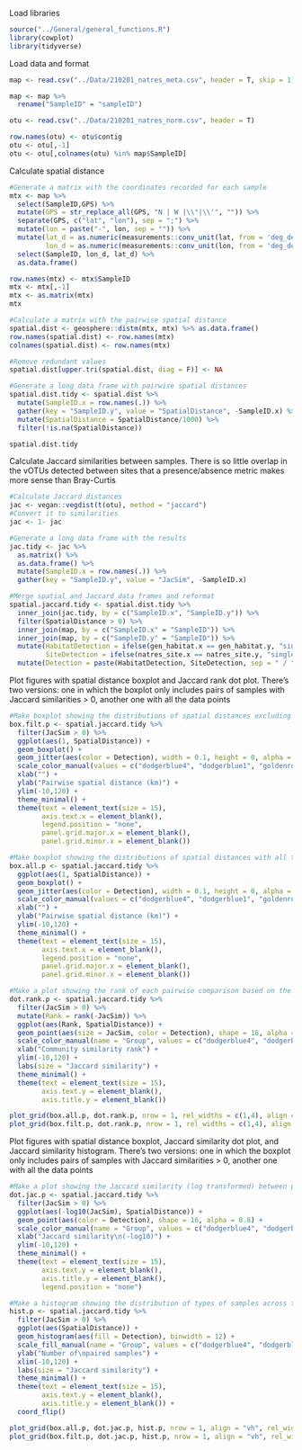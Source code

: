 Load libraries
```r
source("../General/general_functions.R") 
library(cowplot)
library(tidyverse)
```
Load data and format
```r
map <- read.csv("../Data/210201_natres_meta.csv", header = T, skip = 1)

map <- map %>% 
  rename("SampleID" = "sampleID")

otu <- read.csv("../Data/210201_natres_norm.csv", header = T)

row.names(otu) <- otu$contig
otu <- otu[,-1]
otu <- otu[,colnames(otu) %in% map$SampleID]
```

Calculate spatial distance
```r
#Generate a matrix with the coordinates recorded for each sample
mtx <- map %>% 
  select(SampleID,GPS) %>% 
  mutate(GPS = str_replace_all(GPS, "N | W |\\°|\\'", "")) %>% 
  separate(GPS, c("lat", "lon"), sep = ";") %>% 
  mutate(lon = paste("-", lon, sep = "")) %>% 
  mutate(lat_d = as.numeric(measurements::conv_unit(lat, from = 'deg_dec_min', to = 'dec_deg')),
         lon_d = as.numeric(measurements::conv_unit(lon, from = 'deg_dec_min', to = 'dec_deg'))) %>% 
  select(SampleID, lon_d, lat_d) %>% 
  as.data.frame()

row.names(mtx) <- mtx$SampleID
mtx <- mtx[,-1]
mtx <- as.matrix(mtx)
mtx

#Calculate a matrix with the pairwise spatial distance
spatial.dist <- geosphere::distm(mtx, mtx) %>% as.data.frame()
row.names(spatial.dist) <- row.names(mtx)
colnames(spatial.dist) <- row.names(mtx)

#Remove redundant values
spatial.dist[upper.tri(spatial.dist, diag = F)] <- NA 

#Generate a long data frame with pairwise spatial distances
spatial.dist.tidy <- spatial.dist %>% 
  mutate(SampleID.x = row.names(.)) %>% 
  gather(key = "SampleID.y", value = "SpatialDistance", -SampleID.x) %>% 
  mutate(SpatialDistance = SpatialDistance/1000) %>% 
  filter(!is.na(SpatialDistance))

spatial.dist.tidy
```

Calculate Jaccard similarities between samples. There is so little overlap in the vOTUs detected between sites that a presence/absence metric makes more sense than Bray-Curtis
```r
#Calculate Jaccard distances
jac <- vegan::vegdist(t(otu), method = "jaccard")
#Convert it to similarities
jac <- 1- jac

#Generate a long data frame with the results
jac.tidy <- jac %>% 
  as.matrix() %>% 
  as.data.frame() %>% 
  mutate(SampleID.x = row.names(.)) %>% 
  gather(key = "SampleID.y", value = "JacSim", -SampleID.x)

#Merge spatial and Jaccard data frames and reformat
spatial.jaccard.tidy <- spatial.dist.tidy %>% 
  inner_join(jac.tidy, by = c("SampleID.x", "SampleID.y")) %>% 
  filter(SpatialDistance > 0) %>% 
  inner_join(map, by = c("SampleID.x" = "SampleID")) %>% 
  inner_join(map, by = c("SampleID.y" = "SampleID")) %>% 
  mutate(HabitatDetection = ifelse(gen_habitat.x == gen_habitat.y, "single habitat", "mutliple habitats"),
         SiteDetection = ifelse(natres_site.x == natres_site.y, "single site", "multiple sites")) %>% 
  mutate(Detection = paste(HabitatDetection, SiteDetection, sep = " / "))
```

Plot figures with spatial distance boxplot and Jaccard rank dot plot. There's two versions: one in which the boxplot only includes pairs of samples with Jaccard similarities > 0, another one with all the data points
```r
#Make boxplot showing the distributions of spatial distances excluding all the pairwise comparisons with no overlap in the vOTUs detected (Jaccard Sim > 0)
box.filt.p <- spatial.jaccard.tidy %>% 
  filter(JacSim > 0) %>% 
  ggplot(aes(1, SpatialDistance)) +
  geom_boxplot() + 
  geom_jitter(aes(color = Detection), width = 0.1, height = 0, alpha = 0.8) +
  scale_color_manual(values = c("dodgerblue4", "dodgerblue1", "goldenrod3", "goldenrod1")) +
  xlab("") +
  ylab("Pairwise spatial distance (km)") +
  ylim(-10,120) +
  theme_minimal() +
  theme(text = element_text(size = 15),
        axis.text.x = element_blank(),
        legend.position = "none",
        panel.grid.major.x = element_blank(),
        panel.grid.minor.x = element_blank())

#Make boxplot showing the distributions of spatial distances with all the data points
box.all.p <- spatial.jaccard.tidy %>% 
  ggplot(aes(1, SpatialDistance)) +
  geom_boxplot() + 
  geom_jitter(aes(color = Detection), width = 0.1, height = 0, alpha = 0.8) +
  scale_color_manual(values = c("dodgerblue4", "dodgerblue1", "goldenrod3", "goldenrod1")) +
  xlab("") +
  ylab("Pairwise spatial distance (km)") +
  ylim(-10,120) +
  theme_minimal() +
  theme(text = element_text(size = 15),
        axis.text.x = element_blank(),
        legend.position = "none",
        panel.grid.major.x = element_blank(),
        panel.grid.minor.x = element_blank())

#Make a plot showing the rank of each pairwise comparison based on the similarity between communities, color-coded by whether the comparison involved samples between multiple/single habitats/sites
dot.rank.p <- spatial.jaccard.tidy %>% 
  filter(JacSim > 0) %>%
  mutate(Rank = rank(-JacSim)) %>%
  ggplot(aes(Rank, SpatialDistance)) +
  geom_point(aes(size = JacSim, color = Detection), shape = 16, alpha = 0.8) +
  scale_color_manual(name = "Group", values = c("dodgerblue4", "dodgerblue1", "goldenrod3", "goldenrod1")) +
  xlab("Community similarity rank") +
  ylim(-10,120) +
  labs(size = "Jaccard similarity") +
  theme_minimal() +
  theme(text = element_text(size = 15),
        axis.text.y = element_blank(),
        axis.title.y = element_blank())

plot_grid(box.all.p, dot.rank.p, nrow = 1, rel_widths = c(1,4), align = "vh", axis = "bt")
plot_grid(box.filt.p, dot.rank.p, nrow = 1, rel_widths = c(1,4), align = "vh", axis = "bt")
```

Plot figures with spatial distance boxplot, Jaccard similarity dot plot, and Jaccard similarity histogram. There's two versions: one in which the boxplot only includes pairs of samples with Jaccard similarities > 0, another one with all the data points
```r
#Make a plot showing the Jaccard similarity (log transformed) between pairs of communities, color-coded by whether the comparison involved samples between multiple/single habitats/sites
dot.jac.p <- spatial.jaccard.tidy %>% 
  filter(JacSim > 0) %>%
  ggplot(aes(-log10(JacSim), SpatialDistance)) +
  geom_point(aes(color = Detection), shape = 16, alpha = 0.8) +
  scale_color_manual(name = "Group", values = c("dodgerblue4", "dodgerblue1", "goldenrod3", "goldenrod1")) +
  xlab("Jaccard similarity\n(-log10)") +
  ylim(-10,120) +
  theme_minimal() +
  theme(text = element_text(size = 15),
        axis.text.y = element_blank(),
        axis.title.y = element_blank(),
        legend.position = "none")

#Make a histogram showing the distribution of types of samples across the spatial distance data. Include only comparisons where Jaccard similarity > 0
hist.p <- spatial.jaccard.tidy %>% 
  filter(JacSim > 0) %>%
  ggplot(aes(SpatialDistance)) +
  geom_histogram(aes(fill = Detection), binwidth = 12) +
  scale_fill_manual(name = "Group", values = c("dodgerblue4", "dodgerblue1", "goldenrod3", "goldenrod1")) +
  ylab("Number of\npaired samples") +
  xlim(-10,120) +
  labs(size = "Jaccard similarity") +
  theme_minimal() +
  theme(text = element_text(size = 15),
        axis.text.y = element_blank(),
        axis.title.y = element_blank()) +
  coord_flip()

plot_grid(box.all.p, dot.jac.p, hist.p, nrow = 1, align = "vh", rel_widths = c(1,2,4))
plot_grid(box.filt.p, dot.jac.p, hist.p, nrow = 1, align = "vh", rel_widths = c(1,2,4))
```




